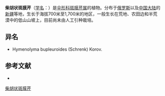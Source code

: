 {{NoteTA|G1=LS}}
{{Speciesbox
| name = 柴胡状斑膜芹
| status = 
| status_system = 
| image =
| genus = Hyalolaena
| species = bupleuroides
| authority = (Schrenk) Korov.
}}

'''柴胡状斑膜芹'''（[[学名|学名]]：{{lang|la|''Hyalolaena bupleuroides''}}）是[[伞形科|伞形科]][[斑膜芹属|斑膜芹属]]的植物。分布于[[俄罗斯|俄罗斯]]以及[[中国大陆|中国大陆]]的[[新疆|新疆]]等地，生长于海拔700米至1,700米的地区，一般生长在荒地、农田边和半荒漠中的低山山坡上，目前尚未由人工引种栽培。

== 异名 ==
* Hymenolyma bupleuroides (Schrenk) Korov.

== 参考文献 ==
<div class="references-small">
* {{cite web| url =http://www.bioinfo.cn/db05/KmzwSpecies.php?action=view&id=22828| title =柴胡状斑膜芹| work =《中国高等植物数据库全库》| publisher =中国科学院微生物研究所| author =昆明植物研究所| accessdate =2009-02-25| deadurl =yes| archiveurl =https://web.archive.org/web/20160305023502/http://www.bioinfo.cn/db05/KmzwSpecies.php?action=view&id=22828| archivedate =2016-03-05}}
</div>
{{Taxonbar|from=Q11110244}}

[[Category:斑膜芹属|柴胡状斑膜芹]]


{{Apiales-stub}}